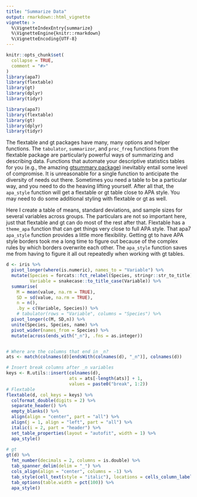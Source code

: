 ```yaml
---
title: "Summarize Data"
output: rmarkdown::html_vignette
vignette: >
  %\VignetteIndexEntry{summarize}
  %\VignetteEngine{knitr::rmarkdown}
  %\VignetteEncoding{UTF-8}
---
```


```r
knitr::opts_chunk$set(
  collapse = TRUE,
  comment = "#>"
)
library(apa7)
library(flextable)
library(gt)
library(dplyr)
library(tidyr)
```

```r
library(apa7)
library(flextable)
library(gt)
library(dplyr)
library(tidyr)
```

The flextable and gt packages have many, many options and helper functions. The `tabulator`, `summarizor`, and `proc_freq` functions from the flextable package are particularly powerful ways of summarizing and describing data. Functions that automate your descriptive statistics tables for you (e.g., the amazing [gtsummary package](https://www.danieldsjoberg.com/gtsummary/index.html)) inevitably entail some level of compromise. It is unreasonable for a single function to anticipate the diversity of needs out there. Sometimes you need a table to be a particular way, and you need to do the heaving lifting yourself. After all that, the `apa_style` function will get a flextable or gt table close to APA style. You may need to do some additional styling with flextable or gt as well.

Here I create a table of means, standard deviations, and sample sizes for several variables across groups. The particulars are not so important here, just that flextable and gt can do most of the rest after that. Flextable has a `theme_apa` function that can get things very close to full APA style. That apa7 `apa_style` function provides a little more flexibility. Getting gt to have APA style borders took me a long time to figure out because of the complex rules by which borders overwrite each other. The `apa_style` function saves me from having to figure it all out repeatedly when working with gt tables.

```r
d <- iris %>% 
  pivot_longer(where(is.numeric), names_to = "Variable") %>% 
  mutate(Species = forcats::fct_relabel(Species, stringr::str_to_title),
         Variable = snakecase::to_title_case(Variable)) %>% 
  summarise(
    M = mean(value, na.rm = TRUE),
    SD = sd(value, na.rm = TRUE),
    n = n(),
    .by = c(Variable, Species)) %>% 
    # tabulator(rows = "Variable", columns = "Species") %>% 
  pivot_longer(c(M, SD,n)) %>% 
  unite(Species, Species, name) %>% 
  pivot_wider(names_from = Species) %>% 
  mutate(across(ends_with("_n"), .fns = as.integer))


# Where are the columns that end in _n?
ats <- match(colnames(d)[endsWith(colnames(d), "_n")], colnames(d))

# Insert break columns after _n variables
keys <- R.utils::insert(colnames(d), 
                        ats = ats[-length(ats)] + 1, 
                        values = paste0("break", 1:2))
# Flextable
flextable(d, col_keys = keys) %>% 
  colformat_double(digits = 2) %>% 
  separate_header() %>% 
  empty_blanks() %>% 
  align(align = "center", part = "all") %>%
  align(j = 1, align = "left", part = "all") %>% 
  italic(i = 2, part = "header") %>%
  set_table_properties(layout = "autofit", width = 1) %>% 
  apa_style()
  
# gt
gt(d) %>% 
  fmt_number(decimals = 2, columns = is.double) %>%
  tab_spanner_delim(delim = "_") %>% 
  cols_align(align = "center", columns = -1) %>% 
  tab_style(cell_text(style = "italic"), locations = cells_column_labels(-Variable)) %>% 
  tab_options(table.width = pct(100)) %>% 
  apa_style()



```

